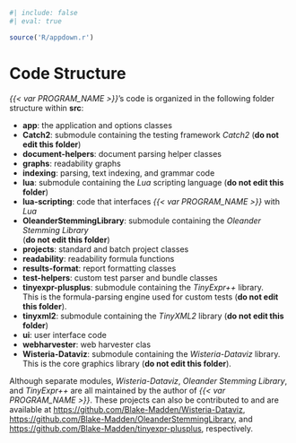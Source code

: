 ```r
#| include: false
#| eval: true

source('R/appdown.r')
```

# Code Structure

*{{< var PROGRAM_NAME >}}*'s code is organized in the following folder structure within **src**:

- **app**: the application and options classes
- **Catch2**: submodule containing the testing framework *Catch2* (**do not edit this folder**)
- **document-helpers**: document parsing helper classes
- **graphs**: readability graphs
- **indexing**: parsing, text indexing, and grammar code
- **lua**: submodule containing the *Lua* scripting language (**do not edit this folder**)
- **lua-scripting**: code that interfaces *{{< var PROGRAM_NAME >}}* with *Lua*
- **OleanderStemmingLibrary**: submodule containing the *Oleander Stemming Library*\
  (**do not edit this folder**)
- **projects**: standard and batch project classes
- **readability**: readability formula functions
- **results-format**: report formatting classes
- **test-helpers**: custom test parser and bundle classes
- **tinyexpr-plusplus**: submodule containing the *TinyExpr++* library.\
  This is the formula-parsing engine used for custom tests (**do not edit this folder**).
- **tinyxml2**: submodule containing the *TinyXML2* library (**do not edit this folder**)
- **ui**: user interface code
- **webharvester**: web harvester clas
- **Wisteria-Dataviz**: submodule containing the *Wisteria-Dataviz* library.\
  This is the core graphics library (**do not edit this folder**).

::: {.notesection data-latex=""}
Although separate modules, *Wisteria-Dataviz*, *Oleander Stemming Library*, and *TinyExpr++* are all maintained by the author of *{{< var PROGRAM_NAME >}}*.
These projects can also be contributed to and are available at [https://github.com/Blake-Madden/Wisteria-Dataviz](https://github.com/Blake-Madden/Wisteria-Dataviz), [https://github.com/Blake-Madden/OleanderStemmingLibrary](https://github.com/Blake-Madden/OleanderStemmingLibrary), and [https://github.com/Blake-Madden/tinyexpr-plusplus](https://github.com/Blake-Madden/tinyexpr-plusplus), respectively.
:::
